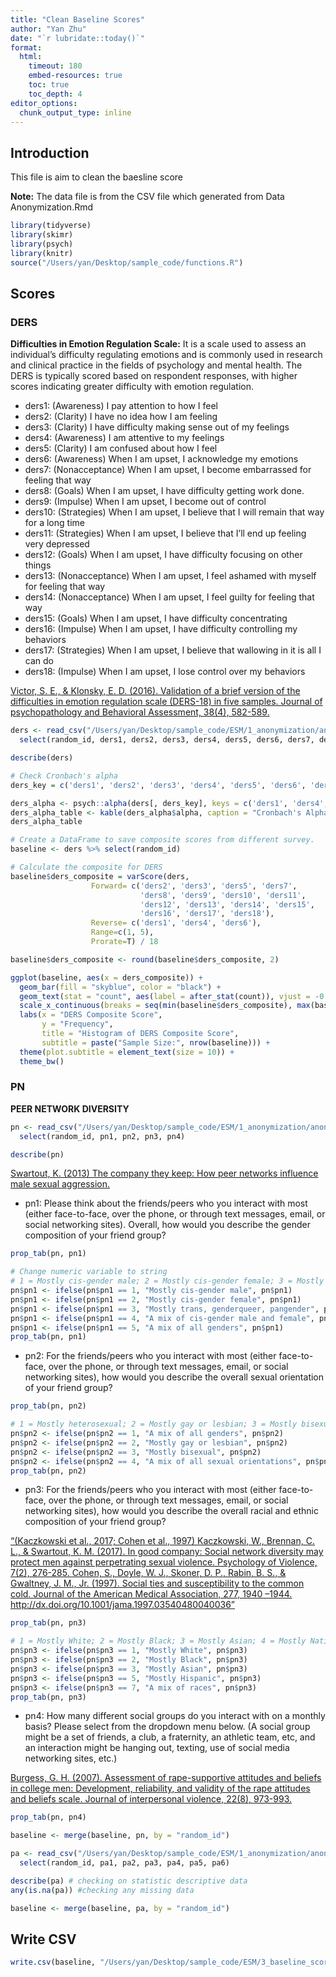 ```yaml
---
title: "Clean Baseline Scores"
author: "Yan Zhu"
date: "`r lubridate::today()`"
format: 
  html:
    timeout: 180
    embed-resources: true
    toc: true 
    toc_depth: 4
editor_options: 
  chunk_output_type: inline
---
```

## Introduction

This file is aim to clean the baesline score

**Note:** The data file is from the CSV file which generated from Data Anonymization.Rmd
```r
library(tidyverse)
library(skimr)
library(psych)
library(knitr)
source("/Users/yan/Desktop/sample_code/functions.R")
```

## Scores
### DERS
**Difficulties in Emotion Regulation Scale:** It is a scale used to assess an individual's difficulty regulating emotions and is commonly used in research and clinical practice in the fields of psychology and mental health. The DERS is typically scored based on respondent responses, with higher scores indicating greater difficulty with emotion regulation.

- ders1:	(Awareness)	I pay attention to how I feel
- ders2:	(Clarity)	I have no idea how I am feeling
- ders3:	(Clarity)	I have difficulty making sense out of my feelings
- ders4:	(Awareness)	I am attentive to my feelings
- ders5:	(Clarity)	I am confused about how I feel
- ders6:	(Awareness)	When I am upset, I acknowledge my emotions
- ders7:	(Nonacceptance)	When I am upset, I become embarrassed for feeling that way
- ders8:	(Goals)	When I am upset, I have difficulty getting work done. 
- ders9:	(Impulse)	When I am upset, I become out of control
- ders10:	(Strategies)	When I am upset, I believe that I will remain that way for a long time
- ders11:	(Strategies)	When I am upset, I believe that I’ll end up feeling very depressed
- ders12:	(Goals)	When I am upset, I have difficulty focusing on other things
- ders13:	(Nonacceptance)	When I am upset, I feel ashamed with myself for feeling that way
- ders14:	(Nonacceptance)	When I am upset, I feel guilty for feeling that way
- ders15:	(Goals)	When I am upset, I have difficulty concentrating
- ders16:	(Impulse)	When I am upset, I have difficulty controlling my behaviors
- ders17: (Strategies)	When I am upset, I believe that wallowing in it is all I can do
- ders18:	(Impulse)	When I am upset, I lose control over my behaviors

[Victor, S. E., & Klonsky, E. D. (2016). Validation of a brief version of the difficulties in emotion regulation scale (DERS-18) in five samples. Journal of psychopathology and Behavioral Assessment, 38(4), 582-589.](https://www2.psych.ubc.ca/~klonsky/publications/DERS18.pdf)
```r
ders <- read_csv("/Users/yan/Desktop/sample_code/ESM/1_anonymization/anonymous_baseline.csv") %>% 
  select(random_id, ders1, ders2, ders3, ders4, ders5, ders6, ders7, ders8, ders9, ders10, ders11, ders12, ders13, ders14, ders15, ders16, ders17, ders18)

describe(ders)
```

```r
# Check Cronbach's alpha
ders_key = c('ders1', 'ders2', 'ders3', 'ders4', 'ders5', 'ders6', 'ders7', 'ders8', 'ders9', 'ders10', 'ders11', 'ders12', 'ders13', 'ders14', 'ders15', 'ders16', 'ders17', 'ders18')

ders_alpha <- psych::alpha(ders[, ders_key], keys = c('ders1', 'ders4', 'ders6')) # 0.86
ders_alpha_table <- kable(ders_alpha$alpha, caption = "Cronbach's Alpha for DERS")
ders_alpha_table 
```

```r
# Create a DataFrame to save composite scores from different survey.
baseline <- ders %>% select(random_id)

# Calculate the composite for DERS
baseline$ders_composite = varScore(ders,
                  Forward= c('ders2', 'ders3', 'ders5', 'ders7', 
                             'ders8', 'ders9', 'ders10', 'ders11', 
                             'ders12', 'ders13', 'ders14', 'ders15', 
                             'ders16', 'ders17', 'ders18'),
                  Reverse= c('ders1', 'ders4', 'ders6'),
                  Range=c(1, 5),
                  Prorate=T) / 18

baseline$ders_composite <- round(baseline$ders_composite, 2)
```

```r
ggplot(baseline, aes(x = ders_composite)) +
  geom_bar(fill = "skyblue", color = "black") +
  geom_text(stat = "count", aes(label = after_stat(count)), vjust = -0.5) +
  scale_x_continuous(breaks = seq(min(baseline$ders_composite), max(baseline$ders_composite), by = 1)) +
  labs(x = "DERS Composite Score",
       y = "Frequency",
       title = "Histogram of DERS Composite Score",
       subtitle = paste("Sample Size:", nrow(baseline))) +
  theme(plot.subtitle = element_text(size = 10)) +
  theme_bw()
```

### PN
**PEER NETWORK DIVERSITY**
```r
pn <- read_csv("/Users/yan/Desktop/sample_code/ESM/1_anonymization/anonymous_baseline.csv") %>% 
  select(random_id, pn1, pn2, pn3, pn4)

describe(pn)
```

[Swartout, K. (2013) The company they keep: How peer networks influence male sexual aggression.](https://campusclimate.gsu.edu/files/2017/04/Swartout-2013.pdf)

- pn1: Please think about the friends/peers who you interact with most (either face-to-face, over the phone, or through text messages, email, or social networking sites). Overall, how would you describe the gender composition of your friend group? 
```r
prop_tab(pn, pn1)
```

```r
# Change numeric variable to string
# 1 = Mostly cis-gender male; 2 = Mostly cis-gender female; 3 = Mostly trans, genderqueer, pangender, Two-Spirit, etc.; 4 = A mix of cis-gender male and female; 5 = A mix of all genders (cis-gender male and female, trans, genderqueer, pangender)
pn$pn1 <- ifelse(pn$pn1 == 1, "Mostly cis-gender male", pn$pn1)
pn$pn1 <- ifelse(pn$pn1 == 2, "Mostly cis-gender female", pn$pn1)
pn$pn1 <- ifelse(pn$pn1 == 3, "Mostly trans, genderqueer, pangender", pn$pn1)
pn$pn1 <- ifelse(pn$pn1 == 4, "A mix of cis-gender male and female", pn$pn1)
pn$pn1 <- ifelse(pn$pn1 == 5, "A mix of all genders", pn$pn1)
prop_tab(pn, pn1)
```

- pn2: For the friends/peers who you interact with most (either face-to-face, over the phone, or through text messages, email, or social networking sites), how would you describe the overall sexual orientation of your friend group?
```r
prop_tab(pn, pn2)
```

```r
# 1 = Mostly heterosexual; 2 = Mostly gay or lesbian; 3 = Mostly bisexual, pansexual, etc.; 4 = A mix of all sexual orientations
pn$pn2 <- ifelse(pn$pn2 == 1, "A mix of all genders", pn$pn2)
pn$pn2 <- ifelse(pn$pn2 == 2, "Mostly gay or lesbian", pn$pn2)
pn$pn2 <- ifelse(pn$pn2 == 3, "Mostly bisexual", pn$pn2)
pn$pn2 <- ifelse(pn$pn2 == 4, "A mix of all sexual orientations", pn$pn2)
prop_tab(pn, pn2)
```

- pn3: For the friends/peers who you interact with most (either face-to-face, over the phone, or through text messages, email, or social networking sites), how would you describe the overall racial and ethnic composition of your friend group?

["(Kaczkowski et al., 2017; Cohen et al., 1997) Kaczkowski, W., Brennan, C. L., & Swartout, K. M. (2017). In good company: Social network diversity may protect men against perpetrating sexual violence. Psychology of Violence, 7(2), 276-285. Cohen, S., Doyle, W. J., Skoner, D. P., Rabin, B. S., & Gwaltney, J. M., Jr. (1997). Social ties and susceptibility to the common cold. Journal of the American Medical Association, 277, 1940 –1944. http://dx.doi.org/10.1001/jama.1997.03540480040036"](https://scholarworks.gsu.edu/cgi/viewcontent.cgi?article=1227&context=psych_diss)
```r
prop_tab(pn, pn3)
```

```r
# 1 = Mostly White; 2 = Mostly Black; 3 = Mostly Asian; 4 = Mostly Native American/American Indian/Alaska Native; 5 = Mostly Hispanic; 6 = Mostly Hawaiian/Pacific Islander; 7 = A mix of races and ethnicities
pn$pn3 <- ifelse(pn$pn3 == 1, "Mostly White", pn$pn3)
pn$pn3 <- ifelse(pn$pn3 == 2, "Mostly Black", pn$pn3)
pn$pn3 <- ifelse(pn$pn3 == 3, "Mostly Asian", pn$pn3)
pn$pn3 <- ifelse(pn$pn3 == 5, "Mostly Hispanic", pn$pn3)
pn$pn3 <- ifelse(pn$pn3 == 7, "A mix of races", pn$pn3)
prop_tab(pn, pn3)
```

- pn4: How many different social groups do you interact with on a monthly basis? Please select from the dropdown menu below. (A social group might be a set of friends, a club, a fraternity, an athletic team, etc, and an interaction might be hanging out, texting, use of social media networking sites, etc.)

[Burgess, G. H. (2007). Assessment of rape-supportive attitudes and beliefs in college men: Development, reliability, and validity of the rape attitudes and beliefs scale. Journal of interpersonal violence, 22(8), 973-993.](https://psycnet.apa.org/record/2007-12184-002)
```r
prop_tab(pn, pn4)
```

```r
baseline <- merge(baseline, pn, by = "random_id")
```


```r
pa <- read_csv("/Users/yan/Desktop/sample_code/ESM/1_anonymization/anonymous_baseline.csv") %>% 
  select(random_id, pa1, pa2, pa3, pa4, pa5, pa6)

describe(pa) # checking on statistic descriptive data
any(is.na(pa)) #checking any missing data
```

```r
baseline <- merge(baseline, pa, by = "random_id")
```




## Write CSV
```r
write.csv(baseline, "/Users/yan/Desktop/sample_code/ESM/3_baseline_scores/baseline_data.csv", row.names = FALSE)
```





